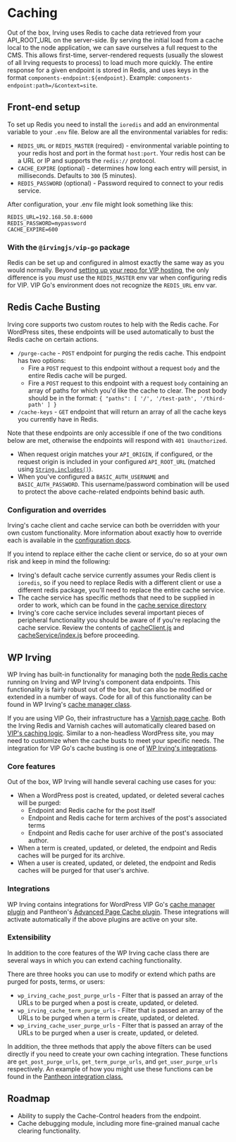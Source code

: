 <Meta title="Features/Caching" />

# Caching
Out of the box, Irving uses Redis to cache data retrieved from your API_ROOT_URL on the server-side. By serving the initial load from a cache local to the node application, we can save ourselves a full request to the CMS. This allows first-time, server-rendered requests (usually the slowest of all Irving requests to process) to load much more quickly. The entire response for a given endpoint is stored in Redis, and uses keys in the format `components-endpoint:${endpoint}`. Example: `components-endpoint:path=/&context=site`.

## Front-end setup
To set up Redis you need to install the `ioredis` and add an environmental variable to your `.env` file. Below are all the environmental variables for redis:

* `REDIS_URL` or `REDIS_MASTER` (required) - environmental variable pointing to your redis host and port in the format `host:port`. Your redis host can be a URL or IP and supports the `redis://` protocol.
* `CACHE_EXPIRE` (optional) - determines how long each entry will persist, in milliseconds. Defaults to `300` (5 minutes).
* `REDIS_PASSWORD` (optional) - Password required to connect to your redis service.

After configuration, your .env file might look something like this:

```
REDIS_URL=192.168.50.8:6000
REDIS_PASSWORD=mypassword
CACHE_EXPIRE=600
```

### With the `@irvingjs/vip-go` package
Redis can be set up and configured in almost exactly the same way as you would normally. Beyond [setting up your repo for VIP hosting](?path=/docs/deployment-and-hosting-wordpress-vip--page), the only difference is you _must_ use the `REDIS_MASTER` env var when configuring redis for VIP. VIP Go's environment does not recognize the `REDIS_URL` env var.

## Redis Cache Busting
Irving core supports two custom routes to help with the Redis cache. For WordPress sites, these endpoints will be used automatically to bust the Redis cache on certain actions.

* `/purge-cache` - `POST` endpoint for purging the redis cache. This endpoint has two options:
  * Fire a `POST` request to this endpoint without a request `body` and the entire Redis cache will be purged.
  * Fire a `POST` request to this endpoint with a request `body` containing an array of paths for which you'd like the cache to clear. The post body should be in the format: `{ "paths": [ '/', '/test-path', '/third-path' ] }`
* `/cache-keys` - `GET` endpoint that will return an array of all the cache keys you currently have in Redis.

Note that these endpoints are only accessible if one of the two conditions below are met, otherwise the endpoints will respond with `401 Unauthorized`.
* When request origin matches your `API_ORIGIN`, if configured, or the request origin is included in your configured `API_ROOT_URL` (matched using [`String.includes()`](https://developer.mozilla.org/en-US/docs/Web/JavaScript/Reference/Global_Objects/String/includes)).
* When you've configured a `BASIC_AUTH_USERNAME` and `BASIC_AUTH_PASSWORD`. This username/password combination will be used to protect the above cache-related endpoints behind basic auth.

### Configuration and overrides
Irving's cache client and cache service can both be overridden with your own custom functionality. More information about exactly how to override each is available in the [configuration docs](?path=/docs/configuration-irving-config-js--page#cache-service).

If you intend to replace either the cache client or service, do so at your own risk and keep in mind the following:
* Irving's default cache service currently assumes your Redis client is `ioredis`, so if you need to replace Redis with a different client or use a different redis package, you'll need to replace the entire cache service.
* The cache service has specific methods that need to be supplied in order to work, which can be found in the [cache service directory](https://github.com/alleyinteractive/irving/blob/main/packages/core/services/cacheService/defaultService.js)
* Irving's core cache service includes several important pieces of peripheral functionality you should be aware of if you're replacing the cache service. Review the contents of [cacheClient.js](https://github.com/alleyinteractive/irving/blob/main/packages/core/services/cacheService/cacheClient.js) and [cacheService/index.js](https://github.com/alleyinteractive/irving/blob/main/packages/core/services/cacheService/index.js) before proceeding.

## WP Irving
WP Irving has built-in functionality for managing both the [node Redis cache](https://github.com/alleyinteractive/irving/wiki/Caching) running on Irving and WP Irving's component data endpoints. This functionality is fairly robust out of the box, but can also be modified or extended in a number of ways. Code for all of this functionality can be found in WP Irving's [cache manager class](https://github.com/alleyinteractive/wp-irving/blob/master/inc/class-cache.php).

If you are using VIP Go, their infrastructure has a [Varnish page cache](https://wpvip.com/documentation/vip-go/caching-on-vip-go/#page-cache). Both the Irving Redis and Varnish caches will automatically cleared based on [VIP's caching logic](https://wpvip.com/documentation/vip-go/controlling-vip-go-page-cache/). Similar to a non-headless WordPress site, you may need to customize when the cache busts to meet your specific needs. The integration for VIP Go's cache busting is one of [WP Irving's integrations](https://github.com/alleyinteractive/wp-irving/blob/master/inc/integrations/class-vip-go.php).

### Core features
Out of the box, WP Irving will handle several caching use cases for you:
* When a WordPress post is created, updated, or deleted several caches will be purged:
  * Endpoint and Redis cache for the post itself
  * Endpoint and Redis cache for term archives of the post's associated terms
  * Endpoint and Redis cache for user archive of the post's associated author.
* When a term is created, updated, or deleted, the endpoint and Redis caches will be purged for its archive.
* When a user is created, updated, or deleted, the endpoint and Redis caches will be purged for that user's archive.

### Integrations
WP Irving contains integrations for WordPress VIP Go's [cache manager plugin](https://github.com/Automattic/vip-go-mu-plugins-built/tree/master/vip-cache-manager) and Pantheon's [Advanced Page Cache plugin](https://github.com/pantheon-systems/pantheon-advanced-page-cache). These integrations will activate automatically if the above plugins are active on your site.

### Extensibility
In addition to the core features of the WP Irving cache class there are several ways in which you can extend caching functionality.

There are three hooks you can use to modify or extend which paths are purged for posts, terms, or users:
* `wp_irving_cache_post_purge_urls` - Filter that is passed an array of the URLs to be purged when a post is create, updated, or deleted.
* `wp_irving_cache_term_purge_urls` - Filter that is passed an array of the URLs to be purged when a term is create, updated, or deleted.
* `wp_irving_cache_user_purge_urls` - Filter that is passed an array of the URLs to be purged when a user is create, updated, or deleted.

In addition, the three methods that apply the above filters can be used directly if you need to create your own caching integration. These functions are `get_post_purge_urls`, `get_term_purge_urls`, and `get_user_purge_urls` respectively. An example of how you might use these functions can be found in the [Pantheon integration class.](https://github.com/alleyinteractive/wp-irving/blob/master/inc/integrations/class-pantheon.php)

## Roadmap
* Ability to supply the Cache-Control headers from the endpoint.
* Cache debugging module, including more fine-grained manual cache clearing functionality.